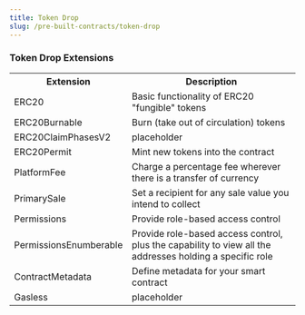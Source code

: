 ```yaml
---
title: Token Drop
slug: /pre-built-contracts/token-drop
---
```



### Token Drop Extensions

<table>
  <tr>
    <th>Extension</th>
    <th>Description</th>
  </tr>
  <tr>
    <td>ERC20</td>
    <td>Basic functionality of ERC20 "fungible" tokens</td>
  </tr>
  <tr>
    <td>ERC20Burnable</td>
    <td>Burn (take out of circulation) tokens</td>
  </tr>
  <tr>
    <td>ERC20ClaimPhasesV2</td>
    <td>placeholder</td>
  </tr>
  <tr>
    <td>ERC20Permit</td>
    <td> Mint new tokens into the contract</td>
  </tr>
  <tr>
    <td>PlatformFee</td>
    <td>Charge a percentage fee wherever there is a transfer of currency</td>
  </tr>
  <tr>
    <td>PrimarySale</td>
    <td>Set a recipient for any sale value you intend to collect</td>
  </tr>
  <tr>
    <td>Permissions</td>
    <td>Provide role-based access control</td>
  </tr>
  <tr>
    <td>PermissionsEnumberable</td>
    <td>
      Provide role-based access control, plus the capability to view all the
      addresses holding a specific role
    </td>
  </tr>
  <tr>
    <td>ContractMetadata</td>
    <td>Define metadata for your smart contract</td>
  </tr>
  <tr>
    <td>Gasless</td>
    <td>placeholder</td>
  </tr>
</table>
